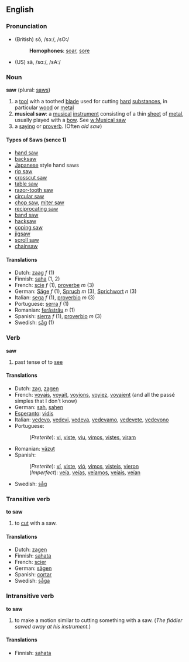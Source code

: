 ==English==

=== Pronunciation ===
*(British) sô, /sɔː/, /sO:/
*:'''Homophones''': [[soar]], [[sore]]
*(US) sä, /sɑː/, /sA:/

=== Noun ===
'''saw''' (plural: [[saws]])

# a [[tool]] with a toothed [[blade]] used for cutting [[hard]] [[substance]]s, in particular [[wood]] or [[metal]]
#'''musical saw''': a [[musical]] [[instrument]] consisting of a thin [[sheet]] of [[metal]], usually played with a [[bow]].  See [[w:Musical saw]]
# a [[saying]] or [[proverb]].  (Often ''old saw'')

====Types of Saws (sence 1)====
*[[hand saw]]
*[[backsaw]]
*[[Japanese]] style hand saws
*[[rip saw]]
*[[crosscut saw]]
*[[table saw]]
*[[razor-tooth saw]]
*[[circular saw]]
*[[chop saw]], [[miter saw]]
*[[reciprocating saw]]
*[[band saw]]
*[[hacksaw]]
*[[coping saw]]
*[[jigsaw]]
*[[scroll saw]]
*[[chainsaw]]

==== Translations ====
*Dutch: [[zaag]] ''f'' (1)
*Finnish: [[saha]] (1, 2)
*French: [[scie]] ''f'' (1), [[proverbe]] ''m'' (3)
*German: [[Säge]] ''f'' (1), [[Spruch]] ''m'' (3), [[Sprichwort]] ''n'' (3)
*Italian: [[sega]] ''f'' (1), [[proverbio]] ''m'' (3)
*Portuguese: [[serra]] ''f'' (1)
*Romanian: [[ferăstrău]] ''n'' (1)
*Spanish: [[sierra]] ''f'' (1), [[proverbio]] ''m'' (3)
*Swedish: [[såg]] (1)

=== Verb ===
'''saw'''
# past tense of to [[see]]

==== Translations ====
*Dutch: [[zag]], [[zagen]]
*French: [[voyais]], [[voyait]], [[voyions]], [[voyiez]], [[voyaient]] (and all the passé simples that I don't know)
*German: [[sah]], [[sahen]]
*[[Esperanto]]: [[vidis]]
*Italian: [[vedevo]], [[vedevi]], [[vedeva]], [[vedevamo]], [[vedevete]], [[vedevono]]
*Portuguese:
*:(''Preterite''): [[vi]], [[viste]], [[viu]], [[vimos]], [[vistes]], [[viram]]
*Romanian: [[văzut]]
*Spanish:
*:(''Preterite''): [[ví]], [[viste]], [[vió]], [[vimos]], [[visteis]], [[vieron]]
*:(''Imperfect''): [[veía]], [[veías]], [[veíamos]], [[veíais]], [[veían]]
*Swedish: [[såg]]

=== Transitive verb ===
'''to saw'''

# to [[cut]] with a saw.

====Translations====
*Dutch: [[zagen]]
*Finnish: [[sahata]]
*French: [[scier]]
*German: [[sägen]]
*Spanish: [[cortar]]
*Swedish: [[såga]]

=== Intransitive verb ===
'''to saw'''

# to make a motion similar to cutting something with a saw.  (''The fiddler sawed away at his instrument.'')

====Translations====
*Finnish: [[sahata]]